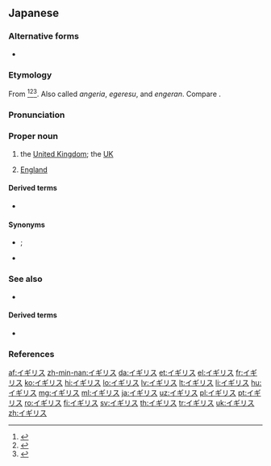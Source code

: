 ==Japanese==
{{DEFAULTSORT:いぎりす}}
{{wikipedia|lang=ja}}

===Alternative forms===
* {{ja-l|英吉利}} {{qualifier|ateji, rare}}

===Etymology===
From {{der|ja|pt|inglês||[[English]]}}<ref>{{R:Kokugo Dai Jiten}}</ref><ref>{{R:Kojien}}</ref><ref>{{R:Daijirin}}</ref>. Also called ''angeria'', ''egeresu'', and ''engeran''. Compare {{etyl|cmn|-}} {{m|cmn|英吉利|tr=Yīngjílì}}.

===Pronunciation===
{{ja-pron|acc=h|a=Ja-Igirisu.ogg}}

===Proper noun===
{{ja-pos|proper}}

# the [[United Kingdom]]; the [[UK]]
# {{lb|ja|informal}} [[England]]

====Derived terms====
* {{ja-r|イギリス人|^イギリスじん}}

====Synonyms====
* {{sense|United Kingdom}} {{ja-r|英%国|^えい%こく}}; {{ja-r|連%合%王%国|^れん%ごう% ^おう%こく}}
* {{sense|England}} {{ja-r|イングランド}}

===See also===
* {{ja-r|グレートブリテンおよび北アイルランド連%合%王%国|^グレート ^ブリテン および ^きた ^アイルランド ^れん%ごう%おう%こく|[[United Kingdom of Great Britain and Northern Ireland]]}}

====Derived terms====
* {{ja-r|イギリス帝%国|^イギリス ^てい%こく|[[British Empire]]}}

===References===
<references/>

{{topics|ja|United Kingdom|Countries of Europe|Exonyms}}

[[af:イギリス]]
[[zh-min-nan:イギリス]]
[[da:イギリス]]
[[et:イギリス]]
[[el:イギリス]]
[[fr:イギリス]]
[[ko:イギリス]]
[[hi:イギリス]]
[[lo:イギリス]]
[[lv:イギリス]]
[[lt:イギリス]]
[[li:イギリス]]
[[hu:イギリス]]
[[mg:イギリス]]
[[ml:イギリス]]
[[ja:イギリス]]
[[uz:イギリス]]
[[pl:イギリス]]
[[pt:イギリス]]
[[ro:イギリス]]
[[fi:イギリス]]
[[sv:イギリス]]
[[th:イギリス]]
[[tr:イギリス]]
[[uk:イギリス]]
[[zh:イギリス]]